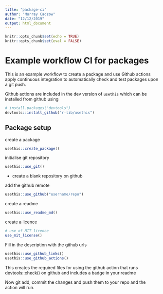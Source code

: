 ```yaml
---
title: "package-ci"
author: "Murray Cadzow"
date: "12/12/2019"
output: html_document
---
```


```r
knitr::opts_chunk$set(echo = TRUE)
knitr::opts_chunk$set(eval = FALSE)
```
# Example workflow CI for packages

This is an example workflow to create a package and use Github actions apply continuous integration to automatically check and test packages upon a git push.

Github actions are included in the dev version of `usethis` which can be installed from github using

```r
# install.packages("devtools")
devtools::install_github("r-lib/usethis")
```


## Package setup



create a package
```r
usethis::create_package()
```

initialise git repository
```r
usethis::use_git()
```

- create a blank repository on github

add the github remote
```r
usethis::use_github("username/repo")
```

create a readme
```r
usethis::use_readme_md()
```

create a licence
```r
# use of MIT licence
use_mit_license()
```



Fill in the description with the github urls
```r
usethis::use_github_links()
usethis::use_github_actions()
```

This creates the required files for using the github action that runs devtools::check() on github and includes a badge in your readme

Now git add, commit the changes and push them to your repo and the action will run.


